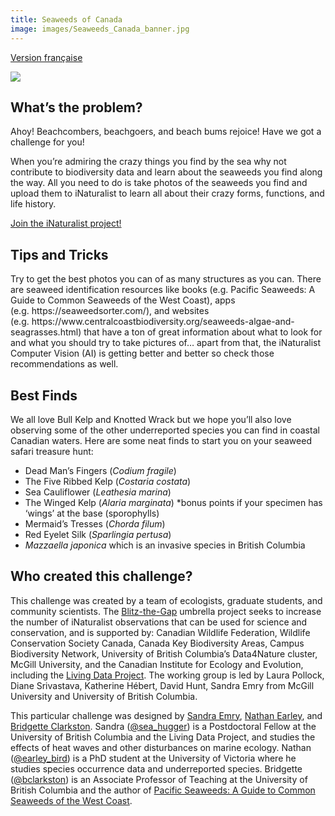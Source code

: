 ```yaml
---
title: Seaweeds of Canada
image: images/Seaweeds_Canada_banner.jpg
---
```


[Version française](https://pollocklab.github.io/blitz-the-gap/challenges-fr/Seaweeds_challenge.html){.btn .btn-secondary .btn role="button"}

![](images/Seaweeds_Canada_banner.jpg){fig-align="center"}

## What's the problem?

Ahoy! Beachcombers, beachgoers, and beach bums rejoice! Have we got a challenge for you!

When you're admiring the crazy things you find by the sea why not contribute to biodiversity data and learn about the seaweeds you find along the way. All you need to do is take photos of the seaweeds you find and upload them to iNaturalist to learn all about their crazy forms, functions, and life history.

[Join the iNaturalist project!](https://inaturalist.ca/projects/blitz-the-gap-seaweeds-of-canada){.btn .btn-primary .btn role="button"}

## **Tips and Tricks**

Try to get the best photos you can of as many structures as you can. There are seaweed identification resources like books (e.g. Pacific Seaweeds: A Guide to Common Seaweeds of the West Coast), apps (e.g. https://seaweedsorter.com/), and websites (e.g. https://www.centralcoastbiodiversity.org/seaweeds-algae-and-seagrasses.html) that have a ton of great information about what to look for and what you should try to take pictures of... apart from that, the iNaturalist Computer Vision (AI) is getting better and better so check those recommendations as well.

## **Best Finds**

We all love Bull Kelp and Knotted Wrack but we hope you'll also love observing some of the other underreported species you can find in coastal Canadian waters. Here are some neat finds to start you on your seaweed safari treasure hunt:

-   Dead Man's Fingers (*Codium fragile*)
-   The Five Ribbed Kelp (*Costaria costata*)
-   Sea Cauliflower (*Leathesia marina*)
-   The Winged Kelp (*Alaria marginata*) \*bonus points if your specimen has 'wings' at the base (sporophylls)
-   Mermaid's Tresses (*Chorda filum*)
-   Red Eyelet Silk (*Sparlingia pertusa*)
-   *Mazzaella japonica* which is an invasive species in British Columbia

## **Who created this challenge?**

This challenge was created by a team of ecologists, graduate students, and community scientists. The [Blitz-the-Gap](https://blitzthegap.org/) umbrella project seeks to increase the number of iNaturalist observations that can be used for science and conservation, and is supported by: Canadian Wildlife Federation, Wildlife Conservation Society Canada, Canada Key Biodiversity Areas, Campus Biodiversity Network, University of British Columbia’s Data4Nature cluster, McGill University, and the Canadian Institute for Ecology and Evolution, including the [Living Data Project](https://www.ciee-icee.ca/ldp.html). The working group is led by Laura Pollock, Diane Srivastava, Katherine Hébert, David Hunt, Sandra Emry from McGill University and University of British Columbia.

This particular challenge was designed by [Sandra Emry](https://sandramemry.weebly.com/), [Nathan Earley](https://www.researchgate.net/profile/Nathan-Earley), and [Bridgette Clarkston](https://botany.ubc.ca/people/bridgette-clarkston/). Sandra ([\@sea_hugger](https://inaturalist.ca/people/8983301)) is a Postdoctoral Fellow at the University of British Columbia and the Living Data Project, and studies the effects of heat waves and other disturbances on marine ecology. Nathan ([\@earley_bird](https://inaturalist.ca/people/507683)) is a PhD student at the University of Victoria where he studies species occurrence data and underreported species. Bridgette ([\@bclarkston](https://inaturalist.ca/people/270478)) is an Associate Professor of Teaching at the University of British Columbia and the author of [Pacific Seaweeds: A Guide to Common Seaweeds of the West Coast](https://harbourpublishing.com/products/9781550177374?srsltid=AfmBOop5ER0Rg_dDP99kM6ygj4Fe1wzSpSA0ggZZ8qZSgdDAVTfTRvRe).
